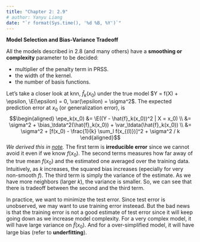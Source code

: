 ```yaml
---
title: "Chapter 2: 2.9"
# author: Yanyu Liang
date: "`r format(Sys.time(), '%d %B, %Y')`"
---
```


$$
\newcommand{\epe}{\text{EPE}}
\newcommand{\E}{\text{E}}
\newcommand{\mse}{\text{MSE}}
\newcommand{\tdata}{\mathcal{T}}
\newcommand{\bias}{\text{Bias}}
\newcommand{\var}{\text{Var}}
\newcommand{\rss}{\text{RSS}}
$$

**Model Selection and Bias-Variance Tradeoff**

All the models described in 2.8 (and many others) have a **smoothing or complexity** parameter to be decided:

* multiplier of the penalty term in PRSS.
* the width of the kernel.
* the number of basis functions.

Let's take a closer look at knn, $\hat{f}_k(x_0)$ under the true model $Y = f(X) + \epsilon, \E(\epsilon) = 0, \var(\epsilon) = \sigma^2$.
The expected prediction error at $x_0$ (or generalization error), is
$$\begin{aligned}
  \epe_k(x_0) &= \E((Y - \hat{f}_k(x_0))^2 | X = x_0) \\
  &= \sigma^2 + \bias_\tdata^2(\hat{f}_k(x_0)) + \var_\tdata(\hat{f}_k(x_0)) \\
  &= \sigma^2 + [f(x_0) - \frac{1}{k} \sum_l f(x_{(l)})]^2 + \sigma^2 / k
\end{aligned}$$
*We derived this in [note](c2_21_25.html#5_about_mse).*
The first term is **irreducible error** since we cannot avoid it even if we know $f(x_0)$. 
The second terms measures how far away of the true mean $f(x_0)$ and the estimated one averaged over the training data. Intuitively, as $k$ increases, the squared bias increases (epecially for very non-smooth $f$).
The third term is simply the variance of the estimate. As we have more neighbors (larger $k$), the variance is smaller. 
So, we can see that there is tradeoff between the second and the third term.

In practice, we want to minimize the test error. 
Since test error is unobserved, we may want to use training error insteead. 
But the bad news is that the training error is not a good estimate of test error since it will keep going down as we increase model complexity.
For a very complex model, it will have large variance on $\hat{f}(x_0)$. 
And for a over-simplified model, it will have large bias (refer to **underfitting**).

